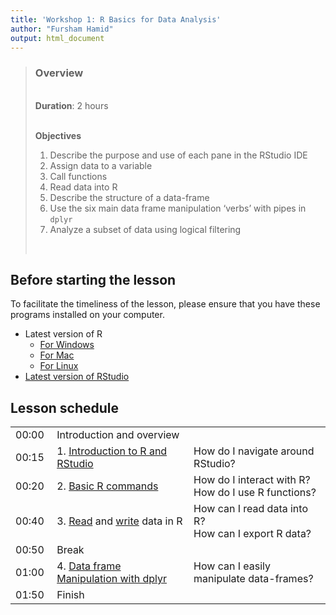 ```yaml
---
title: 'Workshop 1: R Basics for Data Analysis'
author: "Fursham Hamid"
output: html_document
---
```


> ### Overview
><br />
> **Duration**: 2 hours
><br />
><br />
>
> **Objectives**
>
> 1) Describe the purpose and use of each pane in the RStudio IDE
> 2) Assign data to a variable
> 3) Call functions
> 4) Read data into R
> 5) Describe the structure of a data-frame
> 6) Use the six main data frame manipulation ‘verbs’ with pipes in `dplyr`
> 7) Analyze a subset of data using logical filtering
>
><br />

## Before starting the lesson
To facilitate the timeliness of the lesson, please ensure that you have these 
programs installed on your computer.

* Latest version of R
    - [For Windows](https://cran.r-project.org/bin/windows/base/)
    - [For Mac](https://cran.r-project.org/bin/macosx/)
    - [For Linux](https://cran.r-project.org/bin/linux/)
        
* [Latest version of RStudio](https://rstudio.com/products/rstudio/download/)

## Lesson schedule
||||
|:---|:------------|:------------|
|00:00|Introduction and overview||
|00:15|1.   [Introduction to R and RStudio](http://swcarpentry.github.io/r-novice-gapminder/01-rstudio-intro/index.html)| How do I navigate around RStudio? |
|00:20|2.   [Basic R commands]((http://swcarpentry.github.io/r-novice-gapminder/01-rstudio-intro/index.html))| How do I interact with R? <br>How do I use R functions?  |
|00:40|3.   [Read](http://swcarpentry.github.io/r-novice-gapminder/04-data-structures-part1/index.html) and [write](http://swcarpentry.github.io/r-novice-gapminder/11-writing-data/index.html) data in R| How can I read data into R? <br>How can I export R data?  |
|00:50|Break||
|01:00|4.  [Data frame Manipulation with dplyr](http://swcarpentry.github.io/r-novice-gapminder/13-dplyr/index.html)| How can I easily manipulate data-frames?   |
|01:50|Finish| |










